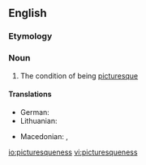 ==English==

===Etymology===
{{suffix|picturesque|ness}}

===Noun===
{{en-noun|es|-}}

# The condition of being [[picturesque]]

====Translations====
{{trans-top|picturesqueness}}
* German: {{t-|de|Malerhaftigkeit|f}}
* Lithuanian: {{t-|lt|vaizdingumas|m}}
{{trans-mid}}
* Macedonian: {{t-|mk|сликовитост|f|tr=slikóvitost}},  {{t-|mk|живописност|f|tr=živópisnost}}
{{trans-bottom}}

[[io:picturesqueness]]
[[vi:picturesqueness]]